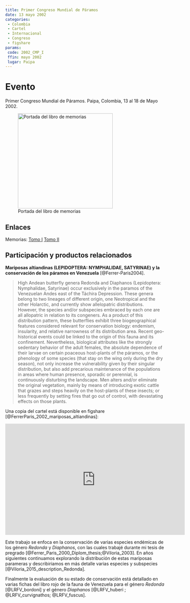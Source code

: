 ```yaml
---
title: Primer Congreso Mundial de Páramos
date: 13 mayo 2002
categories:
 - Colombia
 - Cartel
 - Internacional
 - Congreso
 - figshare
params:
 code: 2002_CMP_I
 ffin: mayo 2002
 lugar: Paipa
---
```


# Evento

Primer Congreso Mundial de Páramos. Paipa, Colombia, 13 al 18 de Mayo 2002.

![Portada del libro de memorias](https://image.isu.pub/180612171155-b1c176a7be3e9036f3eab6d39fc92651/jpg/page_1.jpg){.preview-image height=300}

## Enlaces

Memorias: [Tomo I](https://issuu.com/jpintoz/docs/2002_ange_et_congrmundpmos-t1.1_pai) [Tomo II](https://issuu.com/jpintoz/docs/2002_ange_et_congrmundpmos-t2_paipa)

## Participación y productos relacionados

**Mariposas altiandinas (LEPIDOPTERA: NYMPHALIDAE, SATYRINAE) y la conservación de los páramos en Venezuela** [@Ferrer-Paris2004].

> High Andean butterfly genera Redonda and Diaphanos (Lepidoptera: Nymphalidae, Satyrinae) occur exclusively in the paramos of the Venezuelan Andes east of the Táchira Depression. These genera belong to two lineages of different origin, one Neotropical and the other Holarctic, and currently show allelopatric distributions. However, the species and/or subspecies embraced by each one are all allopatric in relation to its congeners. As a product of this distribution pattern, these butterflies exhibit three biogeographical features considered relevant for conservation biology: endemism, insularity, and relative narrowness of its distribution area. Recent geo-historical events could be linked to the origin of this fauna and its confinement. Nevertheless, biological attributes like the strongly sedentary behavior of the adult females, the absolute dependence of their larvae on certain poaceous host-plants of the páramos, or the phenology of some species (that stay on the wing only during the dry season), not only increase the vulnerability given by their singular distribution, but also add precarious maintenance of the populations in areas where human presence, sporadic or perennial, is continuously disturbing the landscape. Men alters and/or eliminate the original vegetation, mainly by means of introducing exotic cattle that grazes and steps heavily on the host-plants of these insects; or less frequently by setting fires that go out of control, with devastating effects on those plants.

Una copia del cartel está disponible en figshare [@FerrerParis_2002_mariposas_altiandinas]:

<iframe src="https://widgets.figshare.com/articles/1322140/embed?show_title=1" width="568" height="351" allowfullscreen frameborder="0"></iframe>

Este trabajo se enfoca en la conservación de varias especies endémicas de los género *Redonda* y *Diaphanos*, con las cuales trabajé durante mi tesis de pregrado [@Ferrer_Paris_2000_Diplom_thesis;@Viloria_2003]. En años siguientes continuamos explorando la distribución de estas mariposas parameras y describiriamos en más detalle varias especies y subspecies [@Viloria_2015_description_Redonda]. 

Finalmente la evaluación de su estado de conservación está detallado en varias fichas del libro rojo de la fauna de Venezuela para el género *Redonda* [@LRFV_bordoni] y el género *Diaphanos* [@LRFV_huberi ; @LRFV_curvignathos; @LRFV_fuscus].